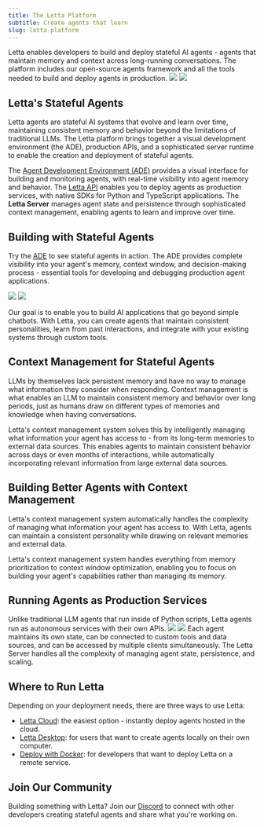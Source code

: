 ```yaml
---
title: The Letta Platform
subtitle: Create agents that learn
slug: letta-platform
---
```


Letta enables developers to build and deploy stateful AI agents - agents that maintain memory and context across long-running conversations. The platform includes our open-source agents framework and all the tools needed to build and deploy agents in production.
<img className="light" src="/images/platform_overview.png" />
<img className="dark" src="/images/platform_overview_dark.png" />

## Letta's Stateful Agents
Letta agents are stateful AI systems that evolve and learn over time, maintaining consistent memory and behavior beyond the limitations of traditional LLMs.
The Letta platform brings together a visual development environment (the ADE), production APIs, and a sophisticated server runtime to enable the creation and deployment of stateful agents.

The [Agent Development Environment (ADE)](/agent-development-environment) provides a visual interface for building and monitoring agents, with real-time visibility into agent memory and behavior.
The [Letta API](/api-reference/overview) enables you to deploy agents as production services, with native SDKs for Python and TypeScript applications.
The **Letta Server** manages agent state and persistence through sophisticated context management, enabling agents to learn and improve over time.

## Building with Stateful Agents
Try the [ADE](/agent-development-environment) to see stateful agents in action. The ADE provides complete visibility into your agent's memory, context window, and decision-making process - essential tools for developing and debugging production agent applications.

<img className="w-300 light" src="https://raw.githubusercontent.com/letta-ai/letta/refs/heads/main/assets/example_ade_screenshot_light.png" />
<img className="w-300 dark" src="https://raw.githubusercontent.com/letta-ai/letta/refs/heads/main/assets/example_ade_screenshot.png" />

Our goal is to enable you to build AI applications that go beyond simple chatbots.
With Letta, you can create agents that maintain consistent personalities, learn from past interactions, and integrate with your existing systems through custom tools.

## Context Management for Stateful Agents
LLMs by themselves lack persistent memory and have no way to manage what information they consider when responding. Context management is what enables an LLM to maintain consistent memory and behavior over long periods, just as humans draw on different types of memories and knowledge when having conversations.

Letta's context management system solves this by intelligently managing what information your agent has access to - from its long-term memories to external data sources.
This enables agents to maintain consistent behavior across days or even months of interactions, while automatically incorporating relevant information from large external data sources.

## Building Better Agents with Context Management
Letta's context management system automatically handles the complexity of managing what information your agent has access to.
With Letta, agents can maintain a consistent personality while drawing on relevant memories and external data.

Letta's context management system handles everything from memory prioritization to context window optimization, enabling you to focus on building your agent's capabilities rather than managing its memory.

## Running Agents as Production Services
Unlike traditional LLM agents that run inside of Python scripts, Letta agents run as autonomous services with their own APIs.
<img className="light" src="/images/platform_system.png" />
<img className="dark" src="/images/platform_system_dark.png" />
Each agent maintains its own state, can be connected to custom tools and data sources, and can be accessed by multiple clients simultaneously. The Letta Server handles all the complexity of managing agent state, persistence, and scaling.

## Where to Run Letta
Depending on your deployment needs, there are three ways to use Letta:

* [Letta Cloud](/quickstart/cloud): the easiest option - instantly deploy agents hosted in the cloud.
* [Letta Desktop](/quickstart/desktop): for users that want to create agents locally on their own computer.
* [Deploy with Docker](/quickstart/docker): for developers that want to deploy Letta on a remote service.

## Join Our Community
Building something with Letta? Join our [Discord](https://discord.gg/letta) to connect with other developers creating stateful agents and share what you're working on.
